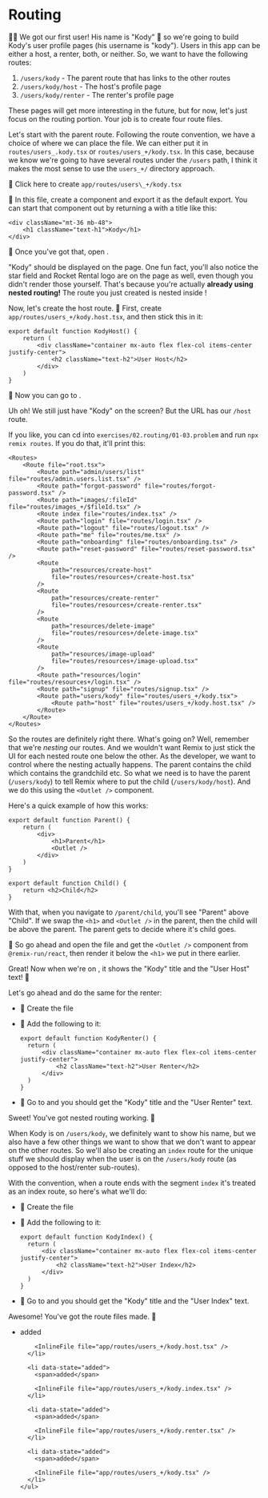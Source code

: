 # Routing

👨‍💼 We got our first user! His name is "Kody" 🐨 so we're going to build Kody's
user profile pages (his username is "kody"). Users in this app can be either a
host, a renter, both, or neither. So, we want to have the following routes:

1.  `/users/kody` - The parent route that has links to the other routes
2.  `/users/kody/host` - The host's profile page
3.  `/users/kody/renter` - The renter's profile page

These pages will get more interesting in the future, but for now, let's just
focus on the routing portion. Your job is to create four route files.

Let's start with the parent route. Following the route convention, we have a
choice of where we can place the file. We can either put it in
`routes/users_.kody.tsx` or `routes/users_+/kody.tsx`. In this case, because we
know we're going to have several routes under the `/users` path, I think it
makes the most sense to use the `users_+/` directory approach.

<InlineFile file="app/routes/users_+/kody.tsx">
	🐨 Click here to create <code>app/routes/users\_+/kody.tsx</code>
</InlineFile>

🐨 In this file, create a component and export it as the default export. You can
start that component out by returning a with a title like this:

```tsx
<div className="mt-36 mb-48">
	<h1 className="text-h1">Kody</h1>
</div>
```

🐨 Once you've got that, open <LinkToApp to="/users/kody" />.

"Kody" should be displayed on the page. One fun fact, you'll also notice the
star field and Rocket Rental logo are on the page as well, even though you
didn't render those yourself. That's because you're actually **already using
nested routing!** The route you just created is nested inside <InlineFile file="app/root.tsx" line="89" />!

Now, let's create the host route.
🐨 First, <InlineFile file="app/routes/users_+/kody.host.tsx">create <code>app/routes/users\_+/kody.host.tsx</code></InlineFile>, and then stick this in it:

```tsx
export default function KodyHost() {
	return (
		<div className="container mx-auto flex flex-col items-center justify-center">
			<h2 className="text-h2">User Host</h2>
		</div>
	)
}
```

🐨 Now you can go to <LinkToApp to="/users/kody/host" />.

Uh oh! We still just have "Kody" on the screen? But the URL has our `/host`
route.

If you like, you can cd into `exercises/02.routing/01-03.problem` and run
`npx remix routes`. If you do that, it'll print this:

```tsx lines=30-32 nonumber
<Routes>
	<Route file="root.tsx">
		<Route path="admin/users/list" file="routes/admin.users.list.tsx" />
		<Route path="forgot-password" file="routes/forgot-password.tsx" />
		<Route path="images/:fileId" file="routes/images_+/$fileId.tsx" />
		<Route index file="routes/index.tsx" />
		<Route path="login" file="routes/login.tsx" />
		<Route path="logout" file="routes/logout.tsx" />
		<Route path="me" file="routes/me.tsx" />
		<Route path="onboarding" file="routes/onboarding.tsx" />
		<Route path="reset-password" file="routes/reset-password.tsx" />
		<Route
			path="resources/create-host"
			file="routes/resources+/create-host.tsx"
		/>
		<Route
			path="resources/create-renter"
			file="routes/resources+/create-renter.tsx"
		/>
		<Route
			path="resources/delete-image"
			file="routes/resources+/delete-image.tsx"
		/>
		<Route
			path="resources/image-upload"
			file="routes/resources+/image-upload.tsx"
		/>
		<Route path="resources/login" file="routes/resources+/login.tsx" />
		<Route path="signup" file="routes/signup.tsx" />
		<Route path="users/kody" file="routes/users_+/kody.tsx">
			<Route path="host" file="routes/users_+/kody.host.tsx" />
		</Route>
	</Route>
</Routes>
```

So the routes are definitely right there. What's going on? Well, remember that
we're _nesting_ our routes. And we wouldn't want Remix to just stick the UI for
each nested route one below the other. As the developer, we want to control
where the nesting actually happens. The parent contains the child which contains
the grandchild etc. So what we need is to have the parent (`/users/kody`) to
tell Remix where to put the child (`/users/kody/host`). And we do this using the
`<Outlet />` component.

Here's a quick example of how this works:

```tsx filename=app/routes/parent.tsx
export default function Parent() {
	return (
		<div>
			<h1>Parent</h1>
			<Outlet />
		</div>
	)
}
```

```tsx filename=app/routes/parent.child.tsx
export default function Child() {
	return <h2>Child</h2>
}
```

With that, when you navigate to `/parent/child`, you'll see "Parent" above
"Child". If we swap the `<h1>` and `<Outlet />` in the parent, then the child
will be above the parent. The parent gets to decide where it's child goes.

🐨 So go ahead and open the <InlineFile file="app/routes/users_+/kody.tsx" line={4} column={99} /> file and
get the `<Outlet />` component from `@remix-run/react`, then render it below the
`<h1>` we put in there earlier.

Great! Now when we're on <LinkToApp to="/users/kody/host" />, it shows the
"Kody" title and the "User Host" text! 🎉

Let's go ahead and do the same for the renter:

- 🐨 Create the file <InlineFile file="app/routes/users_+/kody.renter.tsx" />

- 🐨 Add the following to it:

  ```tsx
  export default function KodyRenter() {
  	return (
  		<div className="container mx-auto flex flex-col items-center justify-center">
  			<h2 className="text-h2">User Renter</h2>
  		</div>
  	)
  }
  ```

- 🐨 Go to <LinkToApp to="/users/kody/renter" /> and you should get the "Kody"
  title and the "User Renter" text.

Sweet! You've got nested routing working. 🎉

When Kody is on `/users/kody`, we definitely want to show his name, but we also
have a few other things we want to show that we don't want to appear on the
other routes. So we'll also be creating an `index` route for the unique stuff we
should display when the user is on the `/users/kody` route (as opposed to the
host/renter sub-routes).

With the convention, when a route ends with the segment `index` it's treated as
an index route, so here's what we'll do:

- 🐨 Create the file <InlineFile file="app/routes/users_+/kody.index.tsx" />

- 🐨 Add the following to it:

  ```tsx
  export default function KodyIndex() {
  	return (
  		<div className="container mx-auto flex flex-col items-center justify-center">
  			<h2 className="text-h2">User Index</h2>
  		</div>
  	)
  }
  ```

- 🐨 Go to <LinkToApp to="/users/kody" /> and you should get the "Kody" title
  and the "User Index" text.

Awesome! You've got the route files made. 🎉

<TouchedFiles>
  <div id="files">
    <ul>
      <li data-state="added">
        <span>added</span>

        <InlineFile file="app/routes/users_+/kody.host.tsx" />
      </li>

      <li data-state="added">
        <span>added</span>

        <InlineFile file="app/routes/users_+/kody.index.tsx" />
      </li>

      <li data-state="added">
        <span>added</span>

        <InlineFile file="app/routes/users_+/kody.renter.tsx" />
      </li>

      <li data-state="added">
        <span>added</span>

        <InlineFile file="app/routes/users_+/kody.tsx" />
      </li>
    </ul>

  </div>
</TouchedFiles>
